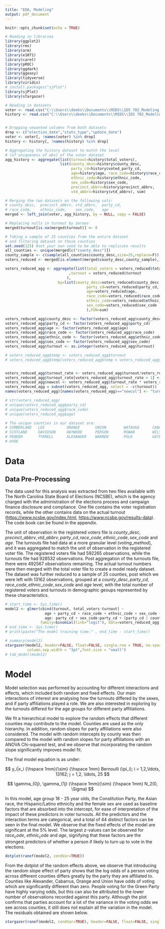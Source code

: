 ```yaml
---
title: "EDA, Modeling"
output: pdf_document
---
```


```r
knitr::opts_chunk$set(echo = TRUE)
```

```r
# Reading in libraries
library(ggplot2)
library(rms)
library(arm)
library(e1071)
library(caret)
library(pROC)
library(ggdark)
library(ggeasy)
library(tidyverse)
library(viridis)
# install.packages("sjPlot")
library(sjPlot)
library(stargazer)

# Reading in datasets
voter <- read.csv("C:\\Users\\deeks\\Documents\\MIDS\\IDS 702_Modeling and representation of data\\Team Assignments\\Datasets\\voter_stats_20201103.txt", header=TRUE, sep='\t')
history <- read.csv("C:\\Users\\deeks\\Documents\\MIDS\\IDS 702_Modeling and representation of data\\Team Assignments\\Datasets\\history_stats_20201103.txt", header=TRUE, sep='\t')


# Dropping unwanted columns from both datasets
drop <- c("election_date","stats_type","update_date")
voter <- voter[, !names(voter) %in% drop]
history <- history[, !names(history) %in% drop]

# Aggregating the history dataset to match the level 
# (of uniqueness of obs) of the voter dataset
agg_history <- aggregate(list(turnout=history$total_voters), 
                         list(county_desc=history$county_desc, 
                              party_cd=history$voted_party_cd,
                              age=history$age, race_code=history$race_code,
                              ethnic_code=history$ethnic_code, 
                              sex_code=history$sex_code,
                              precinct_abbrv=history$precinct_abbrv, 
                              vtd_abbrv=history$vtd_abbrv), sum)

# Merging the two datasets on the following cols:
# county_desc,	precinct_abbrv,	vtd_abbrv,	party_cd,	
# race_code,	ethnic_code,	sex_code,	age
merged <- left_join(voter, agg_history, by = NULL, copy = FALSE)

# Replacing nulls in turnout by zeroes
merged$turnout[is.na(merged$turnout)] <- 0

# Taking a sample of 25 counties from the entire dataset 
# and filtering dataset on those counties
set.seed(123) #set your own seed to be able to replicate results
all_counties <- unique(merged[c("county_desc")])
county_sample <- c(sample(all_counties$county_desc,size=25,replace=F))
voters_reduced <- merged[is.element(merged$county_desc,county_sample),]

voters_reduced_agg <- aggregate(list(total_voters = voters_reduced$total_voters
                             ,turnout = voters_reduced$turnout
                            ),
                        by=list(county_desc=voters_reduced$county_desc, 
                                     party_cd=voters_reduced$party_cd,
                                     age=voters_reduced$age, 
                                     race_code=voters_reduced$race_code,
                                     ethnic_code=voters_reduced$ethnic_code, 
                                     sex_code=voters_reduced$sex_code
                                     ),FUN=sum)

voters_reduced_agg$county_desc <- factor(voters_reduced_agg$county_desc)
voters_reduced_agg$party_cd <- factor(voters_reduced_agg$party_cd)
voters_reduced_agg$age <- factor(voters_reduced_agg$age)
voters_reduced_agg$race_code <- factor(voters_reduced_agg$race_code)
voters_reduced_agg$ethnic_code <- factor(voters_reduced_agg$ethnic_code)
voters_reduced_agg$sex_code <- factor(voters_reduced_agg$sex_code)
voters_reduced_agg$turnout <- as.integer(voters_reduced_agg$turnout)

# voters_reduced_agg$temp <- voters_reduced_agg$turnout
# voters_reduced_agg$temp[voters_reduced_agg$temp > voters_reduced_agg$total_voters] <- voters_reduced_agg$total_voters


voters_reduced_agg$turnout_rate <- voters_reduced_agg$turnout/voters_reduced_agg$total_voters
voters_reduced_agg$turnout_rate[voters_reduced_agg$turnout_rate > 1] <- 1
voters_reduced_agg$newcol <- voters_reduced_agg$turnout_rate * voters_reduced_agg$total_voters
voters_reduced_agg = subset(voters_reduced_agg, select = -c(turnout))
names(voters_reduced_agg)[names(voters_reduced_agg)=="newcol"] <- "turnout"

# str(voters_reduced_agg)
# unique(voters_reduced_agg$party_cd)
# unique(voters_reduced_agg$race_code)
# unique(voters_reduced_agg$age)

# The unique counties in our dataset are:
# CUMBERLAND   LEE          ORANGE       UNION        WATAUGA      CABARRUS     HARNETT      NEW HANOVER 
# SCOTLAND     DAVIDSON     HAYWOOD      PERSON       ROWAN        WILSON       COLUMBUS     NORTHAMPTON 
# PENDER       TYRRELL      ALEXANDER    WARREN       POLK         GATES        MACON        TRANSYLVANIA
# HYDE
```

# Data

## Data Pre-Processing

The data used for this analysis was extracted from two files available with The North Carolina State Board of Elections (NCSBE), which is the agency charged with the administration of the elections process and campaign finance disclosure and compliance. One file contains the voter registration records, while the other contains data on the actual turnout (<https://www.ncsbe.gov/index.html>, <https://www.ncsbe.gov/results-data>). The code book can be found in the appendix.

The unit of observation in the registered voters file is $county\_desc, precinct\_abbrv, vtd\_abbrv, party\_cd, race\_code, ethnic\_code, sex\_code$ and $age$. The turnouts file had data at a more granular level ($voting\_method$), and it was aggregated to match the unit of observation in the registered voter file. The registered voters file had 592265 observations, while the turnouts file had 928532 observations. Post aggregation of the turnouts file, there were 492567 observations remaining. The actual turnout numbers were then merged with the total voter file to create a model ready dataset. The dataset was further reduced to a sample of 25 counties, post which we were left with 13162 observations, grouped at a $county\_desc, party\_cd, race\_code, ethnic\_code, sex\_code$ and $age$ level, with the total number of registered voters and turnouts in demographic geoups represented by these characteristics.

```r
# start_time <- Sys.time()
model2 <- glmer(cbind(turnout, total_voters-turnout) ~
                  age + party_cd + race_code + ethnic_code + sex_code +
                  age: party_cd + sex_code:party_cd + (party_cd | county_desc),
                family=binomial(link="logit"), data=voters_reduced_agg, control=glmerControl(optimizer="bobyqa",optCtrl=list(maxfun=2e5)))
# end_time <- Sys.time()
# print(paste("The model training time:" , end_time - start_time))

# summary(model2)
stargazer(model2, header=FALSE, float=FALSE, single.row = TRUE, no.space = TRUE, 
          column.sep.width = "3pt",font.size = "small")
# tab_model(model2)
```

# Model

Model selection was performed by accounting for different interactions and effects, which included both random and fixed effects. Our main interactions of interest are analysing how the turnouts differed by the sexes, and if party affiliations played a role. We are also interested in exploring by the turnouts differed for the age groups for different party affiliations.

We fit a hierarchical model to explore the random effects that different counties may contribute to the model. Counties are used as the only hierarchy. In addition, random slopes for party affiliations were also considered. The model with random intercepts by county was then compared to the model with random slopes for party affiliations with an ANOVA Chi-squared test, and we observe that incorporating the random slope significantly improves model fit.

The final model equation is as under:

$$ y_i|x_i {\hspace 1mm}{\sim} {\hspace 1mm} Bernoulli (\pi_i); i = 1,2,\ldots, 13162; j = 1,2, \ldots, 25 $$ 
\begin{equation}
log(\frac{\pi_i}{1-\pi_i}) = (\beta_0 + \gamma_{0j|i|}) +  \beta_1 * age_{i1} + \beta_2*race\_code_{i2} + \beta_3*ethnic\_code_{i3} + \beta_4 sex\_code_{i4} + \beta_5 age:party\_cd_{i5} + \beta_6 sex\_code:party\_cd_{i6} + (\beta_7 + \gamma_{1j|i|}) party\_cd_{i7}
\end{equation}

$$ \gamma_{0j}, \gamma_{1j} {\hspace 1mm}{\sim} {\hspace 1mm} N_2(0, \Sigma)  $$

In this model, age group 18 - 25 year olds, the Constitution Party, the Asian race, the Hispanic/Latino ethnicity and the female sex are used as baseline factors that are absorbed into the intercept, for ease of interpretation of the impact of these predictors in voter turnouts. All the predictors and the interaction terms are categorical, and a total of 44 distinct factors can be seen in the final model. We observe that the fixed effects of the model are significant at the 5% level. The largest z-values can be observed for $race_code$, $ethnic_code$ and $age$, signifying that these factors are the strongest predictors of whether a person if likely to turn up to vote in the elections.

```r
dotplot(ranef(model2, condVar=TRUE))
```

From the dotplot of the random effects above, we observe that introducing the random slope effect of party shows that the log odds of a person voting across different counties differs greatly by the party they are affiliated to. Counties like Alexander, Cabarrus, Orange and Union have odds of voting which are significantly different than zero. People voting for the Green Party have highly varying odds, but this can also be attributed to the lower number of observations recorded against this party. Although the plot confirms that parties account for a lot of the variance in the voting odds we see across counties, it still does not explain all the variation in the model. The residuals obtained are shown below.

```r
stargazer(ranef(model2, condVar=TRUE), header=FALSE, float=FALSE, single.row = TRUE, no.space = TRUE, column.sep.width = "3pt",font.size = "small")
```